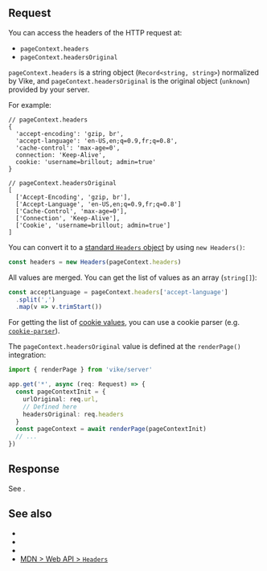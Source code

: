 

## Request

You can access the headers of the HTTP request at:

- `pageContext.headers`
- `pageContext.headersOriginal`

`pageContext.headers` is a string object (`Record<string, string>`) normalized by Vike, and `pageContext.headersOriginal` is the original object (`unknown`) provided by your server.

For example:

```json5
// pageContext.headers
{
  'accept-encoding': 'gzip, br',
  'accept-language': 'en-US,en;q=0.9,fr;q=0.8',
  'cache-control': 'max-age=0',
  connection: 'Keep-Alive',
  cookie: 'username=brillout; admin=true'
}

// pageContext.headersOriginal
[
  ['Accept-Encoding', 'gzip, br'],
  ['Accept-Language', 'en-US,en;q=0.9,fr;q=0.8']
  ['Cache-Control', 'max-age=0'],
  ['Connection', 'Keep-Alive'],
  ['Cookie', 'username=brillout; admin=true']
]
```

You can convert it to a [standard `Headers` object](https://developer.mozilla.org/en-US/docs/Web/API/Headers) by using `new Headers()`:

```ts
const headers = new Headers(pageContext.headers)
```

All values are merged. You can get the list of values as an array (`string[]`):
```ts ts-only
const acceptLanguage = pageContext.headers['accept-language']
  .split(',')
  .map(v => v.trimStart())
```

For getting the list of [cookie values](https://developer.mozilla.org/en-US/docs/Web/HTTP/Cookies), you can use a cookie parser (e.g. [`cookie-parser`](https://npmjs.com/package/cookie-parser)).

The `pageContext.headersOriginal` value is defined at the <Link href="/renderPage">`renderPage()`</Link> integration:

```ts
import { renderPage } from 'vike/server'

app.get('*', async (req: Request) => {
  const pageContextInit = {
    urlOriginal: req.url,
    // Defined here
    headersOriginal: req.headers
  }
  const pageContext = await renderPage(pageContextInit)
  // ...
})
```


## Response

See <Link href="/headersResponse" />.


## See also

- <Link href="/headersResponse" />
- <Link href="/renderPage" />
- <Link href="/pageContext" />
- [MDN > Web API > `Headers`](https://developer.mozilla.org/en-US/docs/Web/API/Headers)
